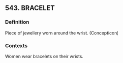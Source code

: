 ## 543. BRACELET
### Definition
Piece of jewellery worn around the wrist. (Concepticon)

### Contexts
Women wear bracelets on their wrists.

